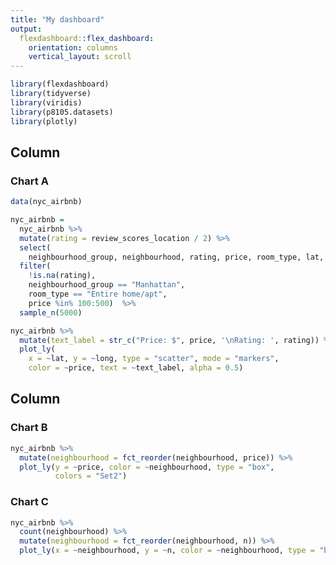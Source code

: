 ```yaml
---
title: "My dashboard"
output: 
  flexdashboard::flex_dashboard:
    orientation: columns
    vertical_layout: scroll
---
```


```r
library(flexdashboard)
library(tidyverse)
library(viridis)
library(p8105.datasets)
library(plotly)
```

Column {data-width=600}
-----------------------------------------------------------------------

### Chart A

```r
data(nyc_airbnb)

nyc_airbnb = 
  nyc_airbnb %>% 
  mutate(rating = review_scores_location / 2) %>%
  select(
    neighbourhood_group, neighbourhood, rating, price, room_type, lat, long) %>%
  filter(
    !is.na(rating), 
    neighbourhood_group == "Manhattan",
    room_type == "Entire home/apt",
    price %in% 100:500)  %>% 
  sample_n(5000)

nyc_airbnb %>%
  mutate(text_label = str_c("Price: $", price, '\nRating: ', rating)) %>%
  plot_ly(
    x = ~lat, y = ~long, type = "scatter", mode = "markers",
    color = ~price, text = ~text_label, alpha = 0.5)
```

Column {data-width=400}
-----------------------------------------------------------------------

### Chart B

```r
nyc_airbnb %>% 
  mutate(neighbourhood = fct_reorder(neighbourhood, price)) %>% 
  plot_ly(y = ~price, color = ~neighbourhood, type = "box",
          colors = "Set2")
```

### Chart C

```r
nyc_airbnb %>% 
  count(neighbourhood) %>% 
  mutate(neighbourhood = fct_reorder(neighbourhood, n)) %>% 
  plot_ly(x = ~neighbourhood, y = ~n, color = ~neighbourhood, type = "bar")
```

